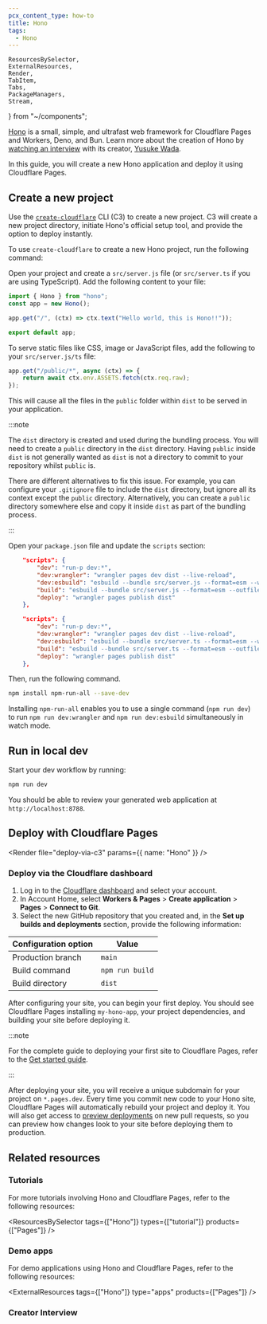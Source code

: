 ```yaml
---
pcx_content_type: how-to
title: Hono
tags:
  - Hono
---
```


	ResourcesBySelector,
	ExternalResources,
	Render,
	TabItem,
	Tabs,
	PackageManagers,
    Stream,
} from "~/components";

[Hono](https://honojs.dev/) is a small, simple, and ultrafast web framework for Cloudflare Pages and Workers, Deno, and Bun. Learn more about the creation of Hono by [watching an interview](#creator-interview) with its creator, [Yusuke Wada](https://yusu.ke/).

In this guide, you will create a new Hono application and deploy it using Cloudflare Pages.

## Create a new project

Use the [`create-cloudflare`](https://www.npmjs.com/package/create-cloudflare) CLI (C3) to create a new project. C3 will create a new project directory, initiate Hono's official setup tool, and provide the option to deploy instantly.

To use `create-cloudflare` to create a new Hono project, run the following command:

<PackageManagers
	type="create"
	pkg="cloudflare@latest"
	args="my-hono-app --framework=hono"
/>

Open your project and create a `src/server.js` file (or `src/server.ts` if you are using TypeScript). Add the following content to your file:

```javascript
import { Hono } from "hono";
const app = new Hono();

app.get("/", (ctx) => ctx.text("Hello world, this is Hono!!"));

export default app;
```

To serve static files like CSS, image or JavaScript files, add the following to your `src/server.js/ts` file:

```javascript
app.get("/public/*", async (ctx) => {
	return await ctx.env.ASSETS.fetch(ctx.req.raw);
});
```

This will cause all the files in the `public` folder within `dist` to be served in your application.

:::note

The `dist` directory is created and used during the bundling process. You will need to create a `public` directory in the `dist` directory. Having `public` inside `dist` is not generally wanted as `dist` is not a directory to commit to your repository whilst `public` is.

There are different alternatives to fix this issue. For example, you can configure your `.gitignore` file to include the `dist` directory, but ignore all its context except the `public` directory. Alternatively, you can create a `public` directory somewhere else and copy it inside `dist` as part of the bundling process.

:::

Open your `package.json` file and update the `scripts` section:

<Tabs> <TabItem label="JavaScript" icon="seti:javascript">

```json
    "scripts": {
        "dev": "run-p dev:*",
        "dev:wrangler": "wrangler pages dev dist --live-reload",
        "dev:esbuild": "esbuild --bundle src/server.js --format=esm --watch --outfile=dist/_worker.js",
        "build": "esbuild --bundle src/server.js --format=esm --outfile=dist/_worker.js",
        "deploy": "wrangler pages publish dist"
    },
```

</TabItem> <TabItem label="TypeScript" icon="seti:typescript">

```json
    "scripts": {
        "dev": "run-p dev:*",
        "dev:wrangler": "wrangler pages dev dist --live-reload",
        "dev:esbuild": "esbuild --bundle src/server.ts --format=esm --watch --outfile=dist/_worker.js",
        "build": "esbuild --bundle src/server.ts --format=esm --outfile=dist/_worker.js",
        "deploy": "wrangler pages publish dist"
    },
```

</TabItem> </Tabs>

Then, run the following command.

```sh
npm install npm-run-all --save-dev
```

Installing `npm-run-all` enables you to use a single command (`npm run dev`) to run `npm run dev:wrangler` and `npm run dev:esbuild` simultaneously in watch mode.

## Run in local dev

Start your dev workflow by running:

```sh
npm run dev
```

You should be able to review your generated web application at `http://localhost:8788`.

<Render file="tutorials-before-you-start" />

<Render file="framework-guides/create-github-repository" />

## Deploy with Cloudflare Pages

<Render file="deploy-via-c3" params={{ name: "Hono" }} />

### Deploy via the Cloudflare dashboard

1. Log in to the [Cloudflare dashboard](https://dash.cloudflare.com/) and select your account.
2. In Account Home, select **Workers & Pages** > **Create application** > **Pages** > **Connect to Git**.
3. Select the new GitHub repository that you created and, in the **Set up builds and deployments** section, provide the following information:

<div>

| Configuration option | Value           |
| -------------------- | --------------- |
| Production branch    | `main`          |
| Build command        | `npm run build` |
| Build directory      | `dist`          |

</div>

After configuring your site, you can begin your first deploy. You should see Cloudflare Pages installing `my-hono-app`, your project dependencies, and building your site before deploying it.

:::note

For the complete guide to deploying your first site to Cloudflare Pages, refer to the [Get started guide](/pages/get-started/).

:::

After deploying your site, you will receive a unique subdomain for your project on `*.pages.dev`.
Every time you commit new code to your Hono site, Cloudflare Pages will automatically rebuild your project and deploy it. You will also get access to [preview deployments](/pages/configuration/preview-deployments/) on new pull requests, so you can preview how changes look to your site before deploying them to production.

## Related resources

### Tutorials

For more tutorials involving Hono and Cloudflare Pages, refer to the following resources:

<ResourcesBySelector
	tags={["Hono"]}
	types={["tutorial"]}
	products={["Pages"]}
/>

### Demo apps

For demo applications using Hono and Cloudflare Pages, refer to the following resources:

<ExternalResources tags={["Hono"]} type="apps" products={["Pages"]} />

### Creator Interview

<Stream id="db240ef1d351915849151242ec0c5f1c" title="DevTalk Episode 01 Hono" thumbnail="5s" />